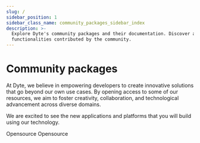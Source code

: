 ```yaml
---
slug: /
sidebar_position: 1
sidebar_class_name: community_packages_sidebar_index
description: >-
  Explore Dyte's community packages and their documentation. Discover additional
  functionalities contributed by the community.
---
```


# Community packages

At Dyte, we believe in empowering developers to create innovative solutions that go beyond our own use cases. By opening access to some of our resources, we aim to foster creativity, collaboration, and technological advancement across diverse domains.

We are excited to see the new applications and platforms that you will build using our technology.

<CardSection id="packages" title="Packages">
  <Card
    title="Device Emulator"
    to="/community-packages/device-emulator"
    description="Simulate media devices within your browser, by providing a seamless testing environment and enabling more efficient development and debugging."
    tag={{
      label: 'OSS',
      color: '#2160FD',
      description: 'Opensource Software',
    }}
  >
    <span class="community-tag">Opensource</span>
  </Card>
  <Card
    title="Socket IO Client"
    to="/community-packages/socketio-client"
    description="SocketIO Client library for Android / iOS / JVM. Kotlin multi-platform port of socket.io client library"
    tag={{
      label: 'OSS',
      color: '#2160FD',
      description: 'Opensource Software',
    }}
  >
    <span class="community-tag">Opensource</span>
  </Card>
  <Card
    title="Troubleshooter (Coming soon)"
    description="Our diagnostic tool designed to analyze, identify, and resolve real-time communication issues, enhancing connection stability and performance."
  />
</CardSection>

<head>
  <title>Community Packages Community packages</title>
  <meta
    name="description"
    content="Explore Dyte's community packages and their documentation. Discover additional functionalities contributed by the community."
  />
</head>
